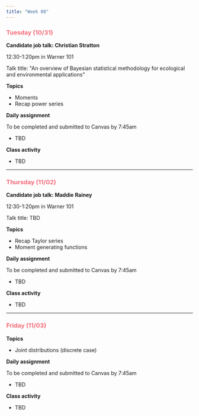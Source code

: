 ```yaml
---
title: "Week 08"
---
```


::: {style="color: #F66D7A"}
### Tuesday (10/31)
:::

**Candidate job talk: Christian Stratton**

12:30-1:20pm in Warner 101

Talk title: \"An overview of Bayesian statistical methodology for ecological and environmental applications\"

**Topics**

-   Moments
-   Recap power series

**Daily assignment**

To be completed and submitted to Canvas by 7:45am

-   TBD

**Class activity**

-   TBD

------------------------------------------------------------------------

::: {style="color: #F66D7A"}
### Thursday (11/02)
:::

**Candidate job talk: Maddie Rainey**

12:30-1:20pm in Warner 101

Talk title: TBD

**Topics**

-   Recap Taylor series
-   Moment generating functions

**Daily assignment**

To be completed and submitted to Canvas by 7:45am

-   TBD

**Class activity**

-   TBD

------------------------------------------------------------------------

::: {style="color: #F66D7A"}
### Friday (11/03)
:::

**Topics**

-   Joint distributions (discrete case)

**Daily assignment**

To be completed and submitted to Canvas by 7:45am

-   TBD

**Class activity**

-   TBD
